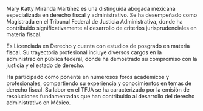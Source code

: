 Mary Katty Miranda Martínez es una distinguida abogada mexicana especializada en derecho fiscal y administrativo. Se ha desempeñado como Magistrada en el Tribunal Federal de Justicia Administrativa, donde ha contribuido significativamente al desarrollo de criterios jurisprudenciales en materia fiscal.

Es Licenciada en Derecho y cuenta con estudios de posgrado en materia fiscal. Su trayectoria profesional incluye diversos cargos en la administración pública federal, donde ha demostrado su compromiso con la justicia y el estado de derecho.

Ha participado como ponente en numerosos foros académicos y profesionales, compartiendo su experiencia y conocimientos en temas de derecho fiscal. Su labor en el TFJA se ha caracterizado por la emisión de resoluciones fundamentadas que han contribuido al desarrollo del derecho administrativo en México.

